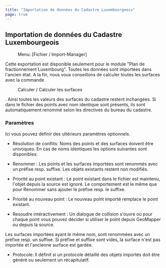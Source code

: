 ```yaml
---
title: "Importation de données du Cadastre Luxembourgeois"
page: true
---
```

## Importation de donn&#233;es du Cadastre Luxembourgeois
<GeoMapper> <Menu> Menu: [Fichier / Import-Manager] </Menu> 

<Warning>
Cette exportation est disponible seulement pour le module &quot;Plan de fractionnement Luxembourg&quot;. 
</Warning>


<Success>
Toutes les donn&#233;es sont import&#233;es dans l&#39;ancien &#233;tat. A la fin, nous vous conseillons de calculer toutes les surfaces avec la commande  <Menu>Calculer / Calculer les surfaces</Menu> .
Ainsi toutes les valeurs des surfaces du cadastre restent inchang&#233;es.
</Success>

<Success>
Si dans le fichier des points avec nom identique sont pr&#233;sents, ils sont automatiquement renomm&#233; selon les directives du bureau du cadastre. 
</Success>


### Param&#232;tres
Ici vous pouvez d&#233;finir des ult&#233;rieurs param&#232;tres optionnels.

- <Bold> R&#233;solution de conflits: </Bold> Noms des points et des surfaces doivent &#234;tre univoques. En cas de noms identiques les options suivantes sont disponibles:

- <Italic> Renommer </Italic> : Les points et les surfaces import&#233;es sont renomm&#233;s avec un pr&#233;fixe resp. suffixe. Les objets existants restent non modifi&#233;s.

- <Italic> Priorit&#233; au point existant </Italic> : Le point existant dans le fichier est maintenu, l&#39;objet depuis la source est ignor&#233;. Le comportement est le m&#234;me que pour <Italic> Renommer </Italic>  sans ajouter le pr&#233;fixe resp. le suffixe.

- <Italic> Priorit&#233; au nouveau point </Italic> : Le nouveau point import&#233; remplace le point existant.

- <Italic> Resoudre int&#233;ractivement </Italic> : Un dialogue de collision s&#39;ouvre o&#249; pour chaque point vous pouvez d&#233;cider si utiliser le point depuis GeoMapper ou depuis la source. 





<Warning>
Les surfaces import&#233;es ayant le m&#234;me nom, sont renomm&#233;es avec un pr&#233;fixe resp. un suffixe. Si pr&#233;fixe et suffixe sont vides, la surface n&#39;est pas import&#233;e et l&#39;ancienne surface est gard&#233;e.
</Warning>


- <Bold> Protocole: </Bold>  Il d&#233;finit si un protocole d&#233;taill&#233; des objets import&#233;s doit &#234;tre g&#233;n&#233;r&#233; ou seulement un r&#233;capitulatif.




</GeoMapper>

